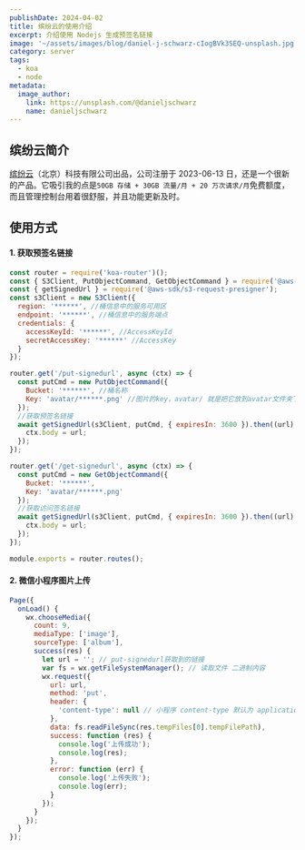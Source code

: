 ```yaml
---
publishDate: 2024-04-02
title: 缤纷云的使用介绍
excerpt: 介绍使用 Nodejs 生成预签名链接
image: '~/assets/images/blog/daniel-j-schwarz-cIogBVk3SEQ-unsplash.jpg'
category: server
tags:
  - koa
  - node
metadata:
  image_author:
    link: https://unsplash.com/@danieljschwarz
    name: danieljschwarz
---
```


## 缤纷云简介

[缤纷云](https://www.bitiful.com/)（北京）科技有限公司出品，公司注册于 2023-06-13 日，还是一个很新的产品。它吸引我的点是`50GB 存储 + 30GB 流量/月 + 20 万次请求/月`免费额度，而且管理控制台用着很舒服，并且功能更新及时。

## 使用方式

#### 1. 获取预签名链接

```javascript
const router = require('koa-router')();
const { S3Client, PutObjectCommand, GetObjectCommand } = require('@aws-sdk/client-s3');
const { getSignedUrl } = require('@aws-sdk/s3-request-presigner');
const s3Client = new S3Client({
  region: '******', //桶信息中的服务可用区
  endpoint: '******', //桶信息中的服务端点
  credentials: {
    accessKeyId: '******', //AccessKeyId
    secretAccessKey: '******' //AccessKey
  }
});

router.get('/put-signedurl', async (ctx) => {
  const putCmd = new PutObjectCommand({
    Bucket: '******', //桶名称
    Key: 'avatar/******.png' //图片的key，avatar/ 就是把它放到avatar文件夹下
  });
  //获取预签名链接
  await getSignedUrl(s3Client, putCmd, { expiresIn: 3600 }).then((url) => {
    ctx.body = url;
  });
});

router.get('/get-signedurl', async (ctx) => {
  const putCmd = new GetObjectCommand({
    Bucket: '******',
    Key: 'avatar/******.png'
  });
  //获取访问签名链接
  await getSignedUrl(s3Client, putCmd, { expiresIn: 3600 }).then((url) => {
    ctx.body = url;
  });
});

module.exports = router.routes();
```

#### 2. 微信小程序图片上传

```javascript
Page({
  onLoad() {
    wx.chooseMedia({
      count: 9,
      mediaType: ['image'],
      sourceType: ['album'],
      success(res) {
        let url = ''; // put-signedurl获取到的链接
        var fs = wx.getFileSystemManager(); // 读取文件 二进制内容
        wx.request({
          url: url,
          method: 'put',
          header: {
            'content-type': null // 小程序 content-type 默认为 application/json， 这里强制为 null
          },
          data: fs.readFileSync(res.tempFiles[0].tempFilePath),
          success: function (res) {
            console.log('上传成功');
            console.log(res);
          },
          error: function (err) {
            console.log('上传失败');
            console.log(err);
          }
        });
      }
    });
  }
});
```
